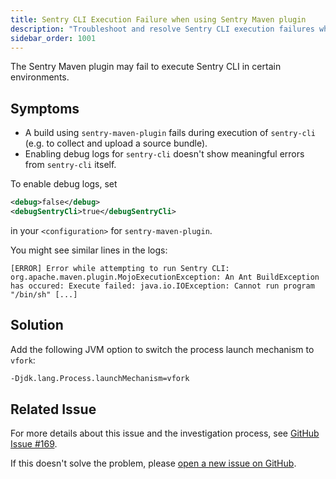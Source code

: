 ```yaml
---
title: Sentry CLI Execution Failure when using Sentry Maven plugin
description: "Troubleshoot and resolve Sentry CLI execution failures when using the Sentry Maven plugin."
sidebar_order: 1001
---
```


The Sentry Maven plugin may fail to execute Sentry CLI in certain environments.

## Symptoms

- A build using `sentry-maven-plugin` fails during execution of `sentry-cli` (e.g. to collect and upload a source bundle).
- Enabling debug logs for `sentry-cli` doesn't show meaningful errors from `sentry-cli` itself.

To enable debug logs, set

```xml
<debug>false</debug>
<debugSentryCli>true</debugSentryCli>
```

in your `<configuration>` for `sentry-maven-plugin`.

You might see similar lines in the logs:

```
[ERROR] Error while attempting to run Sentry CLI:
org.apache.maven.plugin.MojoExecutionException: An Ant BuildException has occured: Execute failed: java.io.IOException: Cannot run program "/bin/sh" [...]
```

## Solution

Add the following JVM option to switch the process launch mechanism to `vfork`:

```bash
-Djdk.lang.Process.launchMechanism=vfork
```

## Related Issue

For more details about this issue and the investigation process, see [GitHub Issue #169](https://github.com/getsentry/sentry-maven-plugin/issues/169).

If this doesn't solve the problem, please [open a new issue on GitHub](https://github.com/getsentry/sentry-maven-plugin/issues/new/choose).
